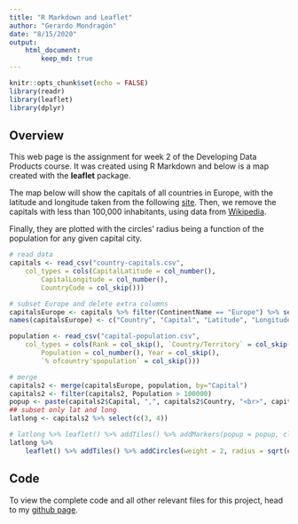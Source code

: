 ```yaml
---
title: "R Markdown and Leaflet"
author: "Gerardo Mondragón"
date: "8/15/2020"
output: 
    html_document:
        keep_md: true
---
```


```r
knitr::opts_chunk$set(echo = FALSE)
library(readr)
library(leaflet)
library(dplyr)
```

## Overview

This web page is the assignment for week 2 of the Developing Data Products course. It was created using R Markdown and below is a map created with the **leaflet** package.

The map below will show the capitals of all countries in Europe, with the latitude and longitude taken from the following [site](http://techslides.com/list-of-countries-and-capitals). Then, we remove the capitals with less than 100,000 inhabitants, using data from [Wikipedia](https://en.wikipedia.org/wiki/List_of_national_capitals_by_population). 

Finally, they are plotted with the circles' radius being a function of the population for any given capital city. 

```r
# read data
capitals <- read_csv("country-capitals.csv", 
    col_types = cols(CapitalLatitude = col_number(), 
        CapitalLongitude = col_number(), 
        CountryCode = col_skip()))

# subset Europe and delete extra columns
capitalsEurope <- capitals %>% filter(ContinentName == "Europe") %>% select(-5)
names(capitalsEurope) <- c("Country", "Capital", "Latitude", "Longitude")
```

```r
population <- read_csv("capital-population.csv", 
    col_types = cols(Rank = col_skip(), `Country/Territory` = col_skip(), 
        Population = col_number(), Year = col_skip(), 
        `% ofcountry'spopulation` = col_skip()))

# merge
capitals2 <- merge(capitalsEurope, population, by="Capital")
capitals2 <- filter(capitals2, Population > 100000)
popup <- paste(capitals2$Capital, ",", capitals2$Country, "<br>", capitals2$Population)
## subset only lat and long
latlong <- capitals2 %>% select(c(3, 4))

```

```r
# latlong %>% leaflet() %>% addTiles() %>% addMarkers(popup = popup, clusterOptions = markerClusterOptions())
latlong %>% 
    leaflet() %>% addTiles() %>% addCircles(weight = 2, radius = sqrt(capitals2$Population) * 100, popup = popup)

```

## Code

To view the complete code and all other relevant files for this project, head to my [github page](https://github.com/JerryMN/CourseraDataScience/tree/master/9.%20Data%20Products).